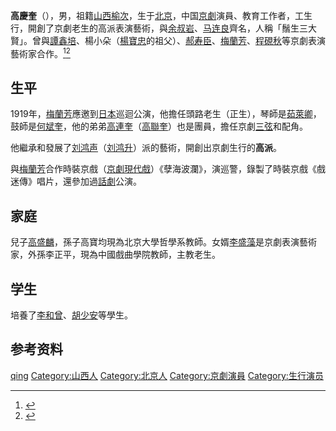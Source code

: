 '''高慶奎'''（{{bd|1890年||1942年|2月4日|catIdx=G高}}），男，祖籍[[山西|山西]][[榆次|榆次]]，生于[[北京|北京]]，中国[[京劇|京劇]]演員、教育工作者，工生行，開創了京劇老生的高派表演藝術，與[[余叔岩|余叔岩]]、[[马连良|马连良]]齊名，人稱「鬚生三大賢」。曾與[[譚鑫培|譚鑫培]]、楊小朵（[[楊寶忠|楊寶忠]]的祖父）、[[郝寿臣|郝寿臣]]、[[梅蘭芳|梅蘭芳]]、[[程硯秋|程硯秋]]等京劇表演藝術家合作。<ref>{{Cite book|title=20世纪中华人物名字号辞典|author=周家珍编著|publisher=法律出版社|year=2000|isbn=9787503628320|location=北京|pages=}}</ref><ref>{{Cite book|title=中国近现代人物别名词典|author=徐为民编|publisher=沈阳出版社|year=1993|isbn=|location=沈阳|pages=}}</ref>

== 生平 ==
1919年，[[梅蘭芳|梅蘭芳]]應邀到[[日本|日本]]巡迴公演，他擔任頭路老生（正生），琴師是[[茹萊卿|茹萊卿]]，鼓師是[[何斌奎|何斌奎]]，他的弟弟[[高連奎|高連奎]]（[[高聯奎|高聯奎]]）也是團員，擔任京劇[[三弦|三弦]]和配角。

他繼承和發展了[[刘鸿声|刘鸿声]]（[[刘鸿升|刘鸿升]]）派的藝術，開創出京劇生行的'''高派'''。

與[[梅蘭芳|梅蘭芳]]合作時裝京戲（[[京劇現代戲|京劇現代戲]]）《孽海波瀾》，演巡警，錄製了時裝京戲《戲迷傳》唱片，還參加過[[話劇|話劇]]公演。

== 家庭 ==
兒子[[高盛麟|高盛麟]]，孫子高寶均現為北京大學哲學系教師。女婿[[李盛藻|李盛藻]]是京劇表演藝術家，外孫李正平，現為中國戲曲學院教師，主教老生。

== 学生 ==
培養了[[李和曾|李和曾]]、[[胡少安|胡少安]]等學生。

== 参考资料 ==
{{reflist}}

{{京剧名角}}

{{Authority control}}
{{DEFAULTSORT:gao qingkui}}
[[Category:高姓|qing]]
[[Category:山西人|Category:山西人]]
[[Category:北京人|Category:北京人]]
[[Category:京劇演員|Category:京劇演員]]
[[Category:生行演员|Category:生行演员]]